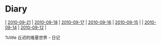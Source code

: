 = Diary =
| [[2010-09-21]] | [[2010-09-18]] | [[2010-09-17]] | [[2010-09-16]] | [[2010-09-15]] |
| [[2010-09-14]] | [[2010-09-12]] |

{{{id="no-comment"
本页不允许评论
}}}

%title 丘迟的维基世界 - 日记
